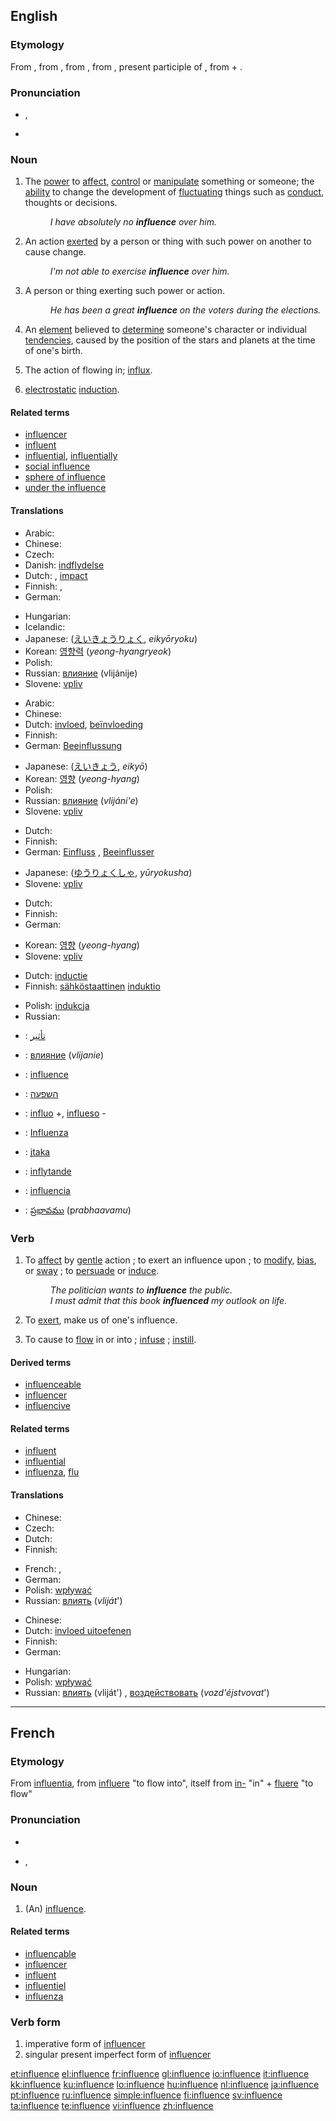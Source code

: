 ==English==
{{rank|lips|donations|George|666|influence|March|whatever|reach}}

===Etymology===
From {{etyl|enm|en}}, from {{etyl|fro|en}} {{term|influence||lang=fro|emanation from the stars affecting one's fate}}, from {{ML.}} {{term|influentia||lang=la}}, from {{etyl|la|en}} {{term|influens||lang=la|a flowing in}}, present participle of {{term|influere||lang=la|to flow into}}, from {{term|in-||lang=la|in-}} + {{term|fluere||lang=la|to flow}}.

===Pronunciation===
{{wikipedia}}
* {{IPA|/ˈɪn.flu.əns/}}, {{SAMPA|/"In.flU.@ns/}}
* {{audio|en-us-influence.ogg|Audio (US)}}

===Noun===
{{en-noun|s|-}}

# The [[power]] to [[affect]], [[control]] or [[manipulate]] something or someone; the [[ability]] to change the development of [[fluctuate|fluctuating]] things such as [[conduct]], thoughts or decisions.
#: ''I have absolutely no '''influence''' over him.''
# An action [[exert]]ed by a person or thing with such power on another to cause change.
#: ''I'm not able to exercise '''influence''' over him.''
# A person or thing exerting such power or action.
#: ''He has been a great '''influence''' on the voters during the elections.''
# {{astrology}} An [[element]] believed to [[determine]] someone's character or individual [[tendency|tendencies]], caused by the position of the stars and planets at the time of one's birth.
# {{obsolete}} The action of flowing in; [[influx]].
# {{electricity}} [[electrostatic]] [[induction]].

====Related terms====
* [[influencer]]
* [[influent]]
* [[influential]], [[influentially]]
* [[social influence]]
* [[sphere of influence]]
* [[under the influence]]

====Translations====
{{trans-top|power to affect, control or manipulate}}
* Arabic: {{t|ar|نفوذ|m|tr=nafuudh|sc=Arab}}
* Chinese: {{zh-tsp|影響|影响|yǐngxiǎng}}
* Czech: {{t-|cs|vliv|m}}
* Danish: [[indflydelse]]
* Dutch: {{t+|nl|invloed}}, [[impact]]
* Finnish: {{t+|fi|vaikutus}}, {{t-|fi|vaikutusvalta}}
* German: {{t+|de|Einfluss|m}}
{{trans-mid}}
* Hungarian: {{t+|hu|befolyás}}
* Icelandic: {{t-|is|áhrif}}
* Japanese: {{Jpan|[[影響力]]}} ([[えいきょうりょく]], ''eikyōryoku'')
* Korean: [[영향력]] (''yeong-hyangryeok'')
* Polish: {{t+|pl|wpływ|m}}
* Russian: [[влияние]] (vlijánije) {{n}}
* Slovene: [[vpliv]] {{m}}
{{trans-bottom}}

{{trans-top|action exerted by a person or thing with power to cause change}}
* Arabic: {{t|ar|تأثير|m|tr=ta'shiir|sc=Arab}}
* Chinese: {{zh-tsp|影響|影响|yǐngxiǎng}}
* Dutch: [[invloed]], [[beïnvloeding]]
* Finnish: {{t+|fi|vaikutus}}
* German: [[Beeinflussung]] {{f}}
{{trans-mid}}
* Japanese: {{Jpan|[[影響]]}} ([[えいきょう]], ''eikyō'')
* Korean: [[영향]] (''yeong-hyang'')
* Polish: {{t+|pl|wpływ|m}}
* Russian: [[влияние]] (''vlijáni'e'') {{n}}
* Slovene: [[vpliv]] {{m}}
{{trans-bottom}}

{{trans-top|person or thing exerting such power or action}}
* Dutch: {{t+|nl|invloed}}
* Finnish: {{t-|fi|vaikuttaja}}
* German: [[Einfluss]] {{m}}, [[Beeinflusser]] {{m}}
{{trans-mid}}
* Japanese: {{Jpan|[[有力者]]}} ([[ゆうりょくしゃ]], ''yūryokusha'')
* Slovene: [[vpliv]] {{m}}
{{trans-bottom}}

{{trans-top|(''astrology'') element determining someone's character or individual tendencies}}
* Dutch: {{t+|nl|invloed}}
* Finnish: {{t+|fi|vaikutus}}
* German: {{t+|de|Einfluss|m}}
{{trans-mid}}
* Korean: [[영향]] (''yeong-hyang'')
* Slovene: [[vpliv]] {{m}}
{{trans-bottom}}

{{trans-see|action of flowing in; influx|influx}}

{{trans-top|electrostatic induction}}
* Dutch: [[inductie]]
* Finnish: [[sähköstaattinen]] [[induktio]]
{{trans-mid}}
* Polish: [[indukcja]] {{f}}
* Russian: {{t+|ru|индукция|f|tr=''indúkcija''|sc=Cyrl}}
{{trans-bottom}}

{{checktrans-top}}
* {{ttbc|Arabic}}: [[تأثير]]
* {{ttbc|Bulgarian}}: [[влияние]] (''vlijanie'') {{n}}
* {{ttbc|French}}: [[#French|influence]]
* {{ttbc|Hebrew}}: [[השפעה]] {{f}}
* {{ttbc|Ido}}: [[influo]] +, [[influeso]] -
* {{ttbc|Italian}}: [[Influenza]]
* {{ttbc|Lithuanian}}: [[įtaka]] {{f}}
* {{ttbc|Swedish}}: [[inflytande]] {{n}}
* {{ttbc|Spanish}}: [[influencia]] {{f}}
* {{ttbc|Telugu}}: [[ప్రభావము]] (p''rabhaavamu'')
{{checktrans-bottom}}

===Verb===
{{en-verb|influenc|es}}

# {{transitive}} To [[affect]] by [[gentle]] action ; to exert an influence upon ; to [[modify]], [[bias]], or [[sway]] ; to [[persuade]] or [[induce]].
#:''The politician wants to '''influence''' the public.''
#:''I must admit that this book '''influenced''' my outlook on life.''
# {{intransitive}} To [[exert]], make us of one's influence.
# {{context|transitive|obsolete}} To cause to [[flow]] in or into ; [[infuse]] ; [[instill]].

====Derived terms====
* [[influenceable]]
* [[influencer]]
* [[influencive]]

====Related terms====
* [[influent]]
* [[influential]]
* [[influenza]], [[flu]]

====Translations====
{{trans-top|to exert an influence upon}}
* Chinese: {{zh-tsp|影響|影响|yǐngxiǎng}}
* Czech: {{t-|cs|ovlivnit}}
* Dutch: {{t-|nl|beïnvloeden}}
* Finnish: {{t+|fi|vaikuttaa}}
{{trans-mid}}
* French: {{t+|fr|influencer}}, {{t+|fr|influer}}
* German: {{t+|de|beeinflussen}}
* Polish: [[wpływać]]
* Russian: [[влиять]] (''vliját''') {{impf}}
{{trans-bottom}}

{{trans-top|(''intr.'') to exert influence}}
* Chinese: {{zh-tsp|影響|影响|yǐngxiǎng}}
* Dutch: [[invloed uitoefenen]]
* Finnish: {{t+|fi|vaikuttaa}}
* German: {{t+|de|beeinflussen}}
{{trans-mid}}
* Hungarian: {{t+|hu|befolyásol}}
* Polish: [[wpływać]]
* Russian: [[влиять]] (vliját') {{impf}}, [[воздействовать]] (''vozd'éjstvovat''') {{impf}}
{{trans-bottom}}

----

==French==

===Etymology===
From {{etyl|la}} [[influentia]], from [[influere]] "to flow into", itself from [[in-]] "in" + [[fluere]] "to flow"

===Pronunciation===
* {{audio|Fr-influence.ogg|audio}}
* {{IPA|lang=fr|/ɛ̃.fly.ɑ̃s/}}, {{SAMPA|/E~.fly.A~s/}}

===Noun===
{{fr-noun|m}}

# (An) [[#English|influence]].

====Related terms====
* [[influençable]]
* [[influencer]]
* [[influent]]
* [[influentiel]]
* [[influenza]]

===Verb form===
{{infl|fr|verb form}}

# imperative form of [[influencer]]
# singular present imperfect form of [[influencer]]

[[et:influence]]
[[el:influence]]
[[fr:influence]]
[[gl:influence]]
[[io:influence]]
[[it:influence]]
[[kk:influence]]
[[ku:influence]]
[[lo:influence]]
[[hu:influence]]
[[nl:influence]]
[[ja:influence]]
[[pt:influence]]
[[ru:influence]]
[[simple:influence]]
[[fi:influence]]
[[sv:influence]]
[[ta:influence]]
[[te:influence]]
[[vi:influence]]
[[zh:influence]]